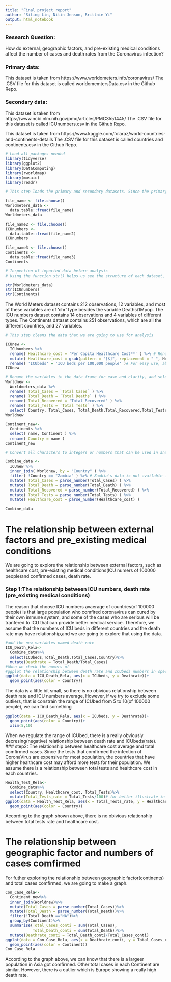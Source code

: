 ```yaml
---
title: "Final project report"
author: "Siting Lin, Nitin Jenson, Brittnie Yi"
output: html_notebook
---
```


### Research Question:

How do external, geographic factors, and pre-existing medical conditions affect the number of cases and death rates from the Coronavirus infection?

### Primary data:

This dataset is taken from https://www.worldometers.info/coronavirus/
The .CSV file for this dataset is called worldomemtersData.csv in the Github Repo.

### Secondary data:

This dataset is taken from https://www.ncbi.nlm.nih.gov/pmc/articles/PMC3551445/
The .CSV file for this dataset is called ICUnumbers.csv in the Github Repo.

This dataset is taken from https://www.kaggle.com/folaraz/world-countries-and-continents-details
The .CSV file for this dataset is called countries and continents.csv in the Github Repo.


```r
# Load all packages needed
library(tidyverse)
library(ggplot2)
library(DataComputing)
library(rworldmap)
library(mosaic)
library(readr)
```

```r
# This step loads the primary and secondary datasets. Since the primary data will be updated everday, we chose to use data from the day that we finished the preliminary EDA.

file_name <- file.choose() 
Worldmeters_data <- 
  data.table::fread(file_name)  
Worldmeters_data

file_name2 <- file.choose() 
ICUnumbers <- 
  data.table::fread(file_name2)  
ICUnumbers

file_name3 <- file.choose() 
Continents <- 
  data.table::fread(file_name3)  
Continents
```

```r
# Inspection of imported data before analysis
# Using the function str() helps us see the structure of each dataset, such as its variables and variable types. 

str(Worldmeters_data)
str(ICUnumbers)
str(Continents)
```

The World Meters dataset contains 212 observations, 12 variables, and most of these variables are of 'chr' type besides the variable Deaths/1Mpop. The ICU numbers dataset contains 14 observations and 4 variables of different types. The Continents dataset contains 251 observations, which are all the different countries, and 27 variables.

```r
# This step cleans the data that we are going to use for analysis

ICUnew <-
  ICUnumbers %>%
  rename( Healthcare_cost = 'Per Capita Healthcare Cost**' ) %>% # Rename the variable for easy use
  mutate( Healthcare_cost = gsub(pattern = "[$]", replacement = " ", Healthcare_cost )) %>% # Edit all regular expression
  rename( 'ICUbeds' = 'ICU beds per 100,000 people' )# For easy use, abbreviate the variable's name
ICUnew

# Rename the variables in the data frame for ease and clarity, and select variables for analysis
Worldnew <- 
  Worldmeters_data %>%
  rename( Total_Cases = `Total Cases` ) %>%
  rename( Total_Death = `Total Deaths` ) %>%
  rename( Total_Recovered = 'Total Recovered' ) %>%
  rename( Total_Tests = `Total Tests` ) %>%
  select( Country, Total_Cases, Total_Death,Total_Recovered,Total_Tests)
Worldnew

Continent_new<-
  Continents %>%
  select( name, Continent ) %>%
  rename( Country = name )
Continent_new

```
```r
# Convert all characters to integers or numbers that can be used in analysis, and join ICU dataset and World Meters dataset

Combine_data <-
  ICUnew %>%
  inner_join( Worldnew, by = "Country" ) %>%
  filter( !Country == "Zambia" ) %>% # Zambia's data is not available in this set, so we deleted it
  mutate( Total_Cases = parse_number(Total_Cases) ) %>%
  mutate( Total_Death = parse_number(Total_Death) ) %>%
  mutate( Total_Recovered = parse_number(Total_Recovered) ) %>%
  mutate( Total_Tests = parse_number(Total_Tests) ) %>%
  mutate( Healthcare_cost = parse_number(Healthcare_cost) )
  
Combine_data

```


# The relationship between external factors and pre_existing medical conditions
We are going to explore the relationship between external factors, such as healthcare cost, pre-existing medical conditions(ICU numers of 100000 people)and confirmed cases, death rate.

### Step 1:The relationship between ICU numbers, death rate (pre_existing medical conditions)
The reason that choose ICU numbers avaerage of countries(of 100000 people) is that large population who comfired coronavirus can cured by their own immune system, and some of the cases who are serious will be tranfered to ICU that can provide better medical service. Therefore, we assume that the numbers of ICU beds in different countries and the death rate may have relationship,and we are going to explore that using the data.
```r
#add the new variables named death rate
ICU_Death_Rela<-
  Combine_data%>%
  select(ICUbeds,Total_Death,Total_Cases,Country)%>%
  mutate(Deathrate = Total_Death/Total_Cases)
#When we check the numers of 
#ggplot the relationship between death rate and ICUbeds numbers in specific countries
ggplot(data = ICU_Death_Rela, aes(x = ICUbeds, y = Deathrate))+
  geom_point(aes(color = Country))
```

The data is a little bit small, so there is no obivious relationship between death rate and ICU numbers average, However, if we try to exclude some outliers, that is constrain the range of ICUbed from 5 to 10(of 100000 people), we can find something


```r
ggplot(data = ICU_Death_Rela, aes(x = ICUbeds, y = Deathrate))+
  geom_point(aes(color = Country))+
  xlim(5,10)
```

When we regulate the range of ICUbed, there is a really obviously decresing(negative) relationship between death rate and ICUbeds(rate).
### step2: The relationship between healthcare cost average and total comfirmed cases.
Since the tests that comfirmed the infection of CoronaVirus are expensive for most population, the countries that have higher healthcare cost may afford more tests for their population. We assume there is a relationship between total tests and healthcare cost in each countries.

```r
Health_Test_Rela<-
  Combine_data%>%
  select(Country, Healthcare_cost, Total_Tests)%>%
  mutate(Total_Tests_rate = Total_Tests/100)# for better illustrate in graph, we changed the variable of total tests to the tests rate of 100 people
ggplot(data = Health_Test_Rela, aes(x = Total_Tests_rate, y = Healthcare_cost))+
  geom_point(aes(color = Country))
```

According to the graph shown above, there is no obivious relationship between total tests rate and healthcare cost.

# The relationship between geographic factor and numbers of cases comfirmed


For futher exploring the relationship between geographic factor(continents) and total cases comfirmed, we are going to make a graph. 

```r
Con_Case_Rela<-
  Continent_new%>%
  inner_join(Worldnew)%>%
  mutate(Total_Cases = parse_number(Total_Cases))%>%
  mutate(Total_Death = parse_number(Total_Death))%>%
  filter(!Total_Death =="NA")%>%
  group_by(Continent)%>%
  summarise(Total_Cases_conti = sum(Total_Cases),
            Total_Death_conti = sum(Total_Death))%>%
  mutate(Deathrate_conti = Total_Death_conti/Total_Cases_conti)
ggplot(data = Con_Case_Rela, aes(x = Deathrate_conti, y = Total_Cases_conti))+
  geom_point(aes(color = Continent))
Con_Case_Rela
```


According to the graph above, we can know that there is a largeer population in Asia got comfirmed. Other total cases in each Continent are similar. However, there is a outlier which is Europe showing a really high death rate.
